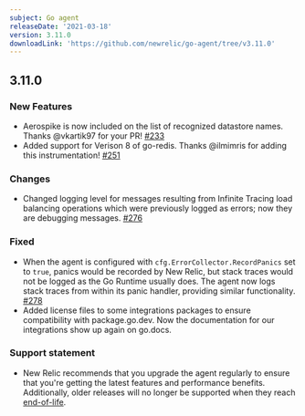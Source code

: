 ```yaml
---
subject: Go agent
releaseDate: '2021-03-18'
version: 3.11.0
downloadLink: 'https://github.com/newrelic/go-agent/tree/v3.11.0'
---
```


## 3.11.0

### New Features
* Aerospike is now included on the list of recognized datastore names. Thanks @vkartik97 for your PR! [#233](https://github.com/newrelic/go-agent/pull/233)
* Added support for Verison 8 of go-redis. Thanks @ilmimris for adding this instrumentation! [#251](https://github.com/newrelic/go-agent/pull/251)

### Changes
* Changed logging level for messages resulting from Infinite Tracing load balancing operations which were previously logged as errors; now they are debugging messages. [#276](https://github.com/newrelic/go-agent/pull/276)

### Fixed
* When the agent is configured with `cfg.ErrorCollector.RecordPanics` set to `true`, panics would be recorded by New Relic, but stack traces would not be logged as the Go Runtime usually does. The agent now logs stack traces from within its panic handler, providing similar functionality. [#278](https://github.com/newrelic/go-agent/pull/278)
* Added license files to some integrations packages to ensure compatibility with package.go.dev. Now the documentation for our integrations show up again on go.docs.

### Support statement
* New Relic recommends that you upgrade the agent regularly to ensure that you're getting the latest features and performance benefits. Additionally, older releases will no longer be supported when they reach [end-of-life](https://docs.newrelic.com/docs/using-new-relic/cross-product-functions/install-configure/notification-changes-new-relic-saas-features-distributed-software).